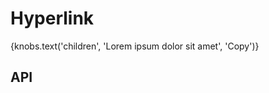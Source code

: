 
<Meta
  title="Components/Hyperlink"
  component={Hyperlink}
/>

# Hyperlink

<Preview>
  <Story name="Base component">
    <Hyperlink
      style={knobs.select(
        'style',
        [
          'External Button Link',
          'External No Icon Button Link',
          'External No Icon Link',
          'External Text Link',
          'Internal Button Link',
          'Internal No Icon Button Link',
          'Internal No Icon Link',
          'Internal Text Link',
        ],
        'Internal Text Link',
        'Presentation',
      )}
      theme={knobs.select('theme', ['dark', 'light'], 'dark', 'Presentation')}
      title="Hyperlink Title"
      url={knobs.text('url', '/', 'Copy')}
    >
      {knobs.text('children', 'Lorem ipsum dolor sit amet', 'Copy')}
    </Hyperlink>
  </Story>
</Preview>

## API

<Props of={Hyperlink} />
